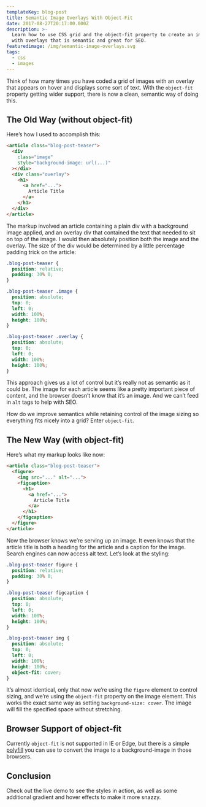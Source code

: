 ```yaml
---
templateKey: blog-post
title: Semantic Image Overlays With Object-Fit
date: 2017-08-27T20:17:00.000Z
description: >-
  Learn how to use CSS grid and the object-fit property to create an image grid
  with overlays that is semantic and great for SEO.
featuredimage: /img/semantic-image-overlays.svg
tags:
  - css
  - images
---
```

Think of how many times you have coded a grid of images with an overlay that appears on hover and displays some sort of text. With the `object-fit` property getting wider support, there is now a clean, semantic way of doing this.

## The Old Way (without object-fit)

Here’s how I used to accomplish this:

```html
<article class="blog-post-teaser">
  <div
    class="image"
    style="background-image: url(...)"
  ></div>
  <div class="overlay">
    <h1>
      <a href="...">
        Article Title
      </a>
    </h1>
  </div>
</article>
```

The markup involved an article containing a plain div with a background image applied, and an overlay div that contained the text that needed to sit on top of the image. I would then absolutely position both the image and the overlay. The size of the div would be determined by a little percentage padding trick on the article:

```css
.blog-post-teaser {
  position: relative;
  padding: 30% 0;
}

.blog-post-teaser .image {
  position: absolute;
  top: 0;
  left: 0;
  width: 100%;
  height: 100%;
}

.blog-post-teaser .overlay {
  position: absolute;
  top: 0;
  left: 0;
  width: 100%;
  height: 100%;
}
```

This approach gives us a lot of control but it’s really not as semantic as it could be. The image for each article seems like a pretty important piece of content, and the browser doesn’t know that it’s an image. And we can’t feed in `alt` tags to help with SEO.

How do we improve semantics while retaining control of the image sizing so everything fits nicely into a grid? Enter `object-fit`.

## The New Way (with object-fit)

Here’s what my markup looks like now:

```html
<article class="blog-post-teaser">
  <figure>
    <img src="..." alt="...">
    <figcaption>
      <h1>
        <a href="...">
          Article Title
        </a>
      </h1>
    </figcaption>
  </figure>
</article>
```

Now the browser knows we’re serving up an image. It even knows that the article title is both a heading for the article and a caption for the image. Search engines can now access alt text. Let’s look at the styling:

```css
.blog-post-teaser figure {
  position: relative;
  padding: 30% 0;
}

.blog-post-teaser figcaption {
  position: absolute;
  top: 0;
  left: 0;
  width: 100%;
  height: 100%;
}

.blog-post-teaser img {
  position: absolute;
  top: 0;
  left: 0;
  width: 100%;
  height: 100%;
  object-fit: cover;
}
```

It’s almost identical, only that now we’re using the `figure` element to control sizing, and we’re using the `object-fit` property on the image element. This works the exact same way as setting `background-size: cover`. The image will fill the specified space without stretching.

## Browser Support of object-fit

Currently `object-fit` is not supported in IE or Edge, but there is a simple [polyfill](https://medium.com/@primozcigler/neat-trick-for-css-object-fit-fallback-on-edge-and-other-browsers-afbc53bbb2c3) you can use to convert the image to a background-image in those browsers.

## Conclusion

Check out the live demo to see the styles in action, as well as some additional gradient and hover effects to make it more snazzy.

<Codepen id="vVEerg"/>
